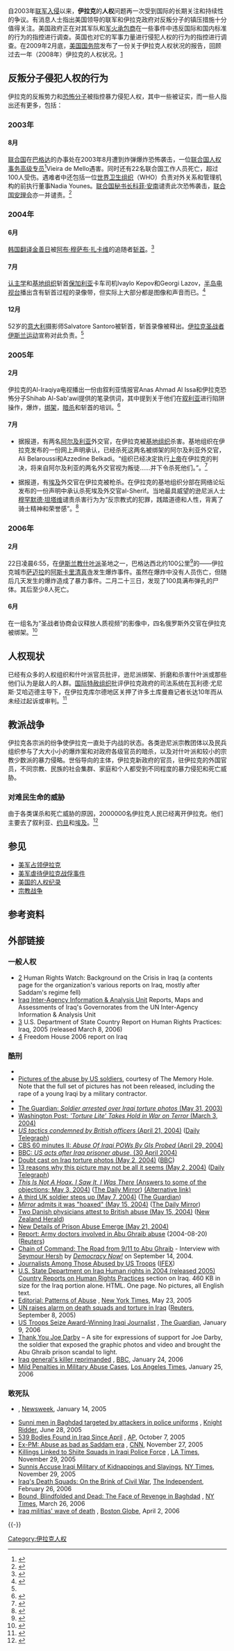 自2003年[[伊拉克战争|联军入侵]]以来，'''伊拉克'''的'''人权'''问题再一次受到国际的长期关注和持续性的争议。有消息人士指出美国领导的联军和伊拉克政府对反叛分子的镇压措施十分值得关注。美国政府正在对其军队和[[军火承包商|军火承包商]]在一些事件中违反国际和国内标准的行为的指控进行调查。英国也对它的军事力量进行侵犯人权的行为的指控进行调查。在2009年2月底，[[美国国务院|美国国务院]]发布了一份关于伊拉克人权状况的报告，回顾过去一年（2008年）伊拉克的人权状况。[http://www.state.gov/g/drl/rls/hrrpt/2008/nea/119116.htm] {{Wayback|url=http://www.state.gov/g/drl/rls/hrrpt/2008/nea/119116.htm |date=20090226175133 }}

==反叛分子侵犯人权的行为==
伊拉克的反叛势力和[[恐怖分子|恐怖分子]]被指控暴力侵犯人权，其中一些被证实，而一些人指出还有更多，包括：
===2003年===
====8月====
[[联合国|联合国]]在[[巴格达|巴格达]]的办事处在2003年8月遭到炸弹爆炸恐怖袭击，一位[[联合国人权事务高级专员|联合国人权事务高级专员]]<ref>{{Cite web |url=http://www.pbs.org/newshour/extra/features/jan-june06/iraq_6-12.html |title=NewsHour Extra: Who Are the Iraq Insurgents? - June 12, 2006 |access-date=2015-07-13 |archive-date=2013-11-05 |archive-url=https://web.archive.org/web/20131105025836/http://www.pbs.org/newshour/extra/features/jan-june06/iraq_6-12.html |dead-url=no }}</ref>Vieira de Mello遇害。同时还有22名联合国工作人员死亡，超过100人受伤。遇难者中还包括一位[[世界卫生组织|世界卫生组织]]（WHO）负责对外关系和管理机构的前执行董事Nadia Younes。[[联合国秘书长|联合国秘书长]][[科菲·安南|科菲·安南]]谴责此次恐怖袭击，[[联合国安理会|联合国安理会]]亦一并谴责。<ref>{{cite web |url=http://www.un.org/apps/news/infocusRel.asp?infocusID=82&Body=xxxxxx&Body1= |title=UN News Centre | News Focus: Dark day for UN |publisher=Un.org |accessdate=2008-10-05 |archive-date=2018-01-30 |archive-url=https://web.archive.org/web/20180130001329/http://www.un.org/apps/news/infocusRel.asp?infocusID=82&Body=xxxxxx&Body1= |dead-url=no }}</ref>
===2004年===
====6月====
[[韩国|韩国]][[翻译|翻译]][[金善日|金善日]]被[[阿布·穆萨布·扎卡维|阿布·穆萨布·扎卡维]]的追随者[[斩首|斩首]]。<ref name=autogenerated1>{{cite news |url=http://www.cbc.ca/news/background/iraq/hostages.html#killed |title=CBC News Indepth: Iraq |publisher=Cbc.ca |accessdate=2008-10-05 |archive-date=2006-08-07 |archive-url=https://web.archive.org/web/20060807115040/http://www.cbc.ca/news/background/iraq/hostages.html#killed |dead-url=no }}</ref>
====7月====
[[认主学|认主学]]和[[基地组织|基地组织]]斩首[[保加利亚|保加利亚]]卡车司机Ivaylo Kepov和Georgi Lazov，[[半岛电视台|半岛电视台]]播出含有斩首过程的录像带，但实际上大部分都是图像和声音而已。<ref>{{cite news | url=http://www.cbc.ca/world/story/2004/07/13/bulgarian_iraq040713.html | work=CBC News | title=Insurgents kill Bulgarian hostage: Al-Jazeera | date=July 14, 2004 | accessdate=2015-07-13 | archive-date=2007-04-27 | archive-url=https://web.archive.org/web/20070427212926/http://www.cbc.ca/world/story/2004/07/13/bulgarian_iraq040713.html | dead-url=no }}</ref>
====12月====
52岁的[[意大利|意大利]]摄影师Salvatore Santoro被斩首，斩首录像被释出。[[伊拉克圣战者伊斯兰运动|伊拉克圣战者伊斯兰运动]]宣称对此负责。<ref name=autogenerated1 />
===2005年===
====2月====
伊拉克的Al-Iraqiya电视播出一份由叙利亚情报官Anas Ahmad Al Issa和伊拉克恐怖分子Shihab Al-Sab'awi提供的笔录供词，其中提到关于他们在[[叙利亚|叙利亚]]进行陷阱操作，爆炸，[[绑架|绑架]]，[[暗杀|暗杀]]和斩首的培训。<ref>{{cite web |url=http://www.memritv.org/Transcript.asp?P1=571 |title=存档副本 |accessdate=2006-07-12 |archive-date=2006-10-02 |archive-url=https://web.archive.org/web/20061002085949/http://www.memritv.org/Transcript.asp?P1=571 |dead-url=no }}</ref>
====7月====

*据报道，有两名[[阿尔及利亚|阿尔及利亚]]外交官，在伊拉克被[[基地组织|基地组织]]杀害。基地组织在伊拉克发布的一份网上声明承认，已经杀死这两名被绑架的阿尔及利亚外交官，Ali Belaroussi和Azzedine Belkadi。“组织已经决定执行[[上帝|上帝]]在伊拉克的判决，将来自阿尔及利亚的两名外交官视为叛徒......并下令杀死他们。”。<ref>{{cite web |url=https://freeinternetpress.com/story.php?sid=4107 |title=Free Internet Press - Uncensored News for Real People |publisher=Freeinternetpress.com |accessdate=2008-10-05 |deadurl=yes |archiveurl=https://web.archive.org/web/20070927235252/https://freeinternetpress.com/story.php?sid=4107 |archivedate=2007-09-27 }}</ref>

*据报道，有[[埃及|埃及]]外交官在伊拉克被枪杀。在伊拉克的基地组织分部在网络论坛发布的一份声明中承认杀死埃及外交官al-Sherif。当地最具威望的逊尼派人士[[穆罕默德·坦塔维|穆罕默德·坦塔维]]谴责杀害行为为“反宗教式的犯罪，践踏道德和人性，背离了骑士精神和荣誉感”。<ref>{{cite news |url=http://news.bbc.co.uk/2/hi/middle_east/4660909.stm |title=BBC NEWS | Middle East | Captors kill Egypt envoy to Iraq |publisher=News.bbc.co.uk |date=Last Updated: |accessdate=2008-10-05 |location=London |archive-date=2016-04-14 |archive-url=https://web.archive.org/web/20160414040810/http://news.bbc.co.uk/2/hi/middle_east/4660909.stm |dead-url=no }}</ref>

===2006年===
====2月====
22日凌晨6:55，在[[伊斯兰教|伊斯兰教]][[什叶派|什叶派]]圣地之一，巴格达西北约100公里<ref>{{cite news | title=Muslim Clerics Call for an End to Iraqi Rioting | work=New York Times | url=http://www.nytimes.com/2006/02/25/international/middleeast/25iraq.html | accessdate=2006-02-24 | first=Robert F. | last=Worth | date=February 25, 2006 | archive-date=2015-11-02 | archive-url=https://web.archive.org/web/20151102175613/http://www.nytimes.com/2006/02/25/international/middleeast/25iraq.html | dead-url=no }}</ref>的——伊拉克城市[[萨迈拉|萨迈拉]]的[[阿斯卡里清真寺|阿斯卡里清真寺]]发生爆炸事件。虽然在爆炸中没有人员伤亡，但随后几天发生的爆炸造成了暴力事件。二月二十三日，发现了100具满布弹孔的尸体。其后至少8人死亡。
====6月====
在一组名为“圣战者协商会议释放人质视频”的影像中，四名俄罗斯外交官在伊拉克被绑架。<ref>{{cite news |url=http://news.bbc.co.uk/2/hi/middle_east/5118702.stm |title=BBC NEWS | Middle East | Russian diplomat deaths confirmed |publisher=News.bbc.co.uk |date=Last Updated: |accessdate=2008-10-05 |location=London |archive-date=2017-10-10 |archive-url=https://web.archive.org/web/20171010090517/http://news.bbc.co.uk/2/hi/middle_east/5118702.stm |dead-url=no }}</ref>

==人权现状==
已经有众多的人权组织和什叶派官员批评，逊尼派绑架、折磨和杀害什叶派或那些他们认为是敌人的人群。[[国际特赦组织|国际特赦组织]]批评伊拉克政府的司法系统在瓦利德·尤尼斯·艾哈迈德主导下，在伊拉克库尔德地区关押了许多土库曼裔记者长达10年而从未经过起诉或审判。<ref>{{cite web |url=http://www.amnestyusa.org/individuals-at-risk/priority-cases/iraq-walid-yunis-ahmad/page.do?id=1510042 |title=WALID YUNIS AHMAD: CHARGED AFTER 11 YEARS OF UNLAWFUL DETENTION |author= |date=March 2011 |work= |publisher=[[Amnesty_International|Amnesty International]] |accessdate=17 April 2011 |deadurl=yes |archiveurl=https://web.archive.org/web/20110429084016/http://www.amnestyusa.org/individuals-at-risk/priority-cases/iraq-walid-yunis-ahmad/page.do?id=1510042 |archivedate=2011年4月29日 }}</ref>

==教派战争==
伊拉克各宗派的纷争使伊拉克一直处于内战的状态。各类逊尼派宗教团体以及民兵组织参与了大大小小的爆炸案和对政府各级官员的暗杀，以及对什叶派和较小的宗教少数派的暴力侵略。世俗导向的主体，伊拉克新政府的官员，驻伊拉克的外国官员，不同宗教、民族的社会集群、家庭和个人都受到不同程度的暴力侵犯和死亡威胁。
===对难民生命的威胁===
由于各类谋杀和死亡威胁的原因，2000000名伊拉克人民已经离开伊拉克。他们主要去了叙利亚、[[约旦|约旦]]和[[埃及|埃及]]。<ref>{{cite news |url=http://news.bbc.co.uk/2/hi/middle_east/6286129.stm |title=BBC NEWS | Middle East | Warnings of Iraq refugee crisis |publisher=News.bbc.co.uk |date=Last Updated: |accessdate=2008-10-05 |location=London |archive-date=2017-12-01 |archive-url=https://web.archive.org/web/20171201124945/http://news.bbc.co.uk/2/hi/middle_east/6286129.stm |dead-url=no }}</ref>

==参见==
{{Portal|人权}}
* [[美军占领伊拉克|美军占领伊拉克]]
* [[美军虐待伊拉克战俘事件|美军虐待伊拉克战俘事件]]
* [[美国的人权纪录|美国的人权纪录]]
* [[宗教战争|宗教战争]]

==参考资料==
{{Reflist|colwidth=30em}}

==外部链接==

===一般人权===
* [http://hrw.org/campaigns/iraq/#Anfal] {{Wayback|url=http://hrw.org/campaigns/iraq/#Anfal |date=20200809115710 }} Human Rights Watch: Background on the Crisis in Iraq (a contents page for the organization's various reports on Iraq, mostly after Saddam's regime fell)
*[https://web.archive.org/web/20091219131236/http://www.iauiraq.org/  Iraq Inter-Agency Information & Analysis Unit] Reports, Maps and Assessments of Iraq's Governorates from the UN Inter-Agency Information & Analysis Unit
* [http://www.state.gov/g/drl/rls/hrrpt/2005/61689.htm] {{Wayback|url=http://www.state.gov/g/drl/rls/hrrpt/2005/61689.htm |date=20120113180449 }} U.S. Department of State Country Report on Human Rights Practices: Iraq, 2005 (released March 8, 2006)
* [http://www.freedomhouse.org/template.cfm?page=22&country=6983&year=2006] {{Wayback|url=http://www.freedomhouse.org/template.cfm?page=22&country=6983&year=2006 |date=20111113164537 }} Freedom House 2006 report on Iraq

===酷刑===
*{{Cite web |url=http://us.oneworld.net/section/us/latestcoverage/iraq |title=OneWorld.net's Latest Coverage on Iraq |access-date=2015-07-13 |archive-url=https://web.archive.org/web/20080202123110/http://us.oneworld.net/section/us/latestcoverage/iraq |archive-date=2008-02-02 |dead-url= }}
*[https://web.archive.org/web/20060101035721/http://www.thememoryhole.org/war/iraqis_tortured/ Pictures of the abuse by US soldiers], courtesy of The Memory Hole. Note that the full set of pictures has not been released, including the rape of a young Iraqi by a military contractor.
*{{Cite web |url=http://www.defenselink.mil/transcripts/2003/t04072003_t407genv.html |title=April 7, 2003 DOD Briefing on Geneva Convention, EPW's and War Crimes |access-date=2019-05-02 |archive-url=https://web.archive.org/web/20060130183425/http://www.defenselink.mil/transcripts/2003/t04072003_t407genv.html |archive-date=2006-01-30 |dead-url= }}
*[http://www.guardian.co.uk/uk_news/story/0,3604,967472,00.html The Guardian: ''Soldier arrested over Iraqi torture photos'' (May 31, 2003)] {{Wayback|url=http://www.guardian.co.uk/uk_news/story/0,3604,967472,00.html |date=20060205093345 }}
*[http://www.washingtonpost.com/ac2/wp-dyn/A25762-2004Mar3?language=printer Washington Post: '' 'Torture Lite' Takes Hold in War on Terror'' (March 3, 2004)] {{Wayback|url=http://www.washingtonpost.com/ac2/wp-dyn/A25762-2004Mar3?language=printer |date=20180821114603 }}
*[http://www.telegraph.co.uk/news/main.jhtml?xml=%2Fnews%2F2004%2F04%2F11%2Fwtact11.xml ''US tactics condemned by British officers'' (April 21, 2004)] {{Wayback|url=http://www.telegraph.co.uk/news/main.jhtml?xml=%2Fnews%2F2004%2F04%2F11%2Fwtact11.xml |date=20040518063537 }} ([[Daily_Telegraph|Daily Telegraph]])
*[http://www.cbsnews.com/stories/2004/04/27/60II/main614063.shtml CBS 60 minutes II: ''Abuse Of Iraqi POWs By GIs Probed'' (April 29, 2004)] {{Wayback|url=http://www.cbsnews.com/stories/2004/04/27/60II/main614063.shtml |date=20070208135011 }}
*[http://news.bbc.co.uk/2/hi/middle_east/3672117.stm BBC: ''US acts after Iraq prisoner abuse'', (30 April 2004)] {{Wayback|url=http://news.bbc.co.uk/2/hi/middle_east/3672117.stm |date=20210227211503 }}
*[http://news.bbc.co.uk/2/hi/uk_news/3677311.stm Doubt cast on Iraq torture photos (May 2, 2004)] {{Wayback|url=http://news.bbc.co.uk/2/hi/uk_news/3677311.stm |date=20210315171011 }} ([[BBC|BBC]])
*[http://www.telegraph.co.uk/news/worldnews/northamerica/usa/1460886/13-reasons-why-this-picture-may-not-be-all-it-seems.html 13 reasons why this picture may not be all it seems (May 2, 2004)] {{Wayback|url=http://www.telegraph.co.uk/news/worldnews/northamerica/usa/1460886/13-reasons-why-this-picture-may-not-be-all-it-seems.html |date=20191003145824 }} ([[Daily_Telegraph|Daily Telegraph]])
*[http://www.mirror.co.uk/news/allnews/tm_objectid=14205311&method=full&siteid=50143&headline=this-is-not-a-hoax--i-saw-it--i-was-there-name_page.html ''This Is Not A Hoax. I Saw It, I Was There'' (Answers to some of the objections; May 3, 2004)] {{Wayback|url=http://www.mirror.co.uk/news/allnews/tm_objectid%3D14205311%26method%3Dfull%26siteid%3D50143%26headline%3Dthis-is-not-a-hoax--i-saw-it--i-was-there-name_page.html |date=20051227164500 }} ([[The_Daily_Mirror|The Daily Mirror]]) [https://web.archive.org/web/20080604004728/http://www.libertyforum.org/showflat.php?Number=1454540 (Alternative link)]
*[http://www.guardian.co.uk/Iraq/Story/0,2763,1211509,00.html A third UK soldier steps up (May 7, 2004)] {{Wayback|url=http://www.guardian.co.uk/Iraq/Story/0,2763,1211509,00.html |date=20080522105752 }} ([[The_Guardian|The Guardian]])
*[http://www.mirror.co.uk/news/allnews/tm_objectid=14243092&method=full&siteid=50143&headline=we-were-hoaxed--we-ve-admitted-our-mistake---now-what-about-all-yours--name_page.html ''Mirror'' admits it was "hoaxed" (May 15, 2004)] {{Wayback|url=http://www.mirror.co.uk/news/allnews/tm_objectid%3D14243092%26method%3Dfull%26siteid%3D50143%26headline%3Dwe-were-hoaxed--we-ve-admitted-our-mistake---now-what-about-all-yours--name_page.html |date=20060409081013 }} ([[The_Daily_Mirror|The Daily Mirror]])
*[http://www.nzherald.co.nz/storydisplay.cfm?storyID=3566592&thesection=news&thesubsection=world Two Danish physicians attest to British abuse (May 15, 2004)] {{Wayback|url=http://www.nzherald.co.nz/storydisplay.cfm?storyID=3566592&thesection=news&thesubsection=world |date=20041023085431 }} ([[New_Zealand_Herald|New Zealand Herald]])
*[http://www.washingtonpost.com/ac2/wp-dyn/A43783-2004May20?language=printer New Details of Prison Abuse Emerge (May 21, 2004)] {{Wayback|url=http://www.washingtonpost.com/ac2/wp-dyn/A43783-2004May20?language=printer |date=20110514000853 }}
*[https://web.archive.org/web/20130801090503/http://bgnewsnet.com/story.php?lang=en&sid=7075&PHPSESSID=a7e8706d99af0af80b5783bb6ab2e893 Report: Army doctors involved in Abu Ghraib abuse] (2004-08-20) ([[Reuters|Reuters]])
*[https://web.archive.org/web/20071115051120/http://www.democracynow.org/article.pl?sid=04%2F09%2F14%2F1351212 Chain of Command: The Road from 9/11 to Abu Ghraib] - Interview with [[Seymour_Hersh|Seymour Hersh]] by ''[[Democracy_Now!|Democracy Now!]]'' on September 14, 2004.
*[https://web.archive.org/web/20061002140043/http://www.ifex.org/en/content/view/full/59038/ Journalists Among Those Abused by US Troops] ([[International_Freedom_of_Expression_Exchange|IFEX]])
*[http://www.state.gov/g/drl/rls/hrrpt/2004/41722.htm U.S. State Department on Iraq Human rights in 2004 (released 2005)] {{Wayback|url=http://www.state.gov/g/drl/rls/hrrpt/2004/41722.htm |date=20120113180117 }} [[Country_Reports_on_Human_Rights_Practices|Country Reports on Human Rights Practices]] section on Iraq. 460 KB in size for the Iraq portion alone. HTML. One page. No pictures, all English text.
* [http://www.nytimes.com/2005/05/23/opinion/23mon1.html?ex=1270785600&en=37bef79604f97228&ei=5090&partner=rssuserland Editorial: Patterns of Abuse] {{Wayback|url=http://www.nytimes.com/2005/05/23/opinion/23mon1.html?ex=1270785600&en=37bef79604f97228&ei=5090&partner=rssuserland |date=20130531005245 }}, [[New_York_Times|New York Times]], May 23, 2005
* [http://www.alertnet.org/thenews/newsdesk/KHA849841.htm UN raises alarm on death squads and torture in Iraq] {{Wayback|url=http://www.alertnet.org/thenews/newsdesk/KHA849841.htm |date=20051023145620 }} ([[Reuters|Reuters]], September 8, 2005)
* [http://www.guardian.co.uk/frontpage/story/0,,1682246,00.html US Troops Seize Award-Winning Iraqi Journalist] {{Wayback|url=http://www.guardian.co.uk/frontpage/story/0,,1682246,00.html |date=20070709121240 }}, [[The_Guardian|The Guardian]], January 9, 2006
* [https://web.archive.org/web/20080820050215/http://www.thanksjoedarby.com/ Thank You Joe Darby] – A site for expressions of support for Joe Darby, the soldier that exposed the graphic photos and video and brought the Abu Ghraib prison scandal to light.
* [http://news.bbc.co.uk/2/hi/middle_east/4642596.stm Iraq general's killer reprimanded] {{Wayback|url=http://news.bbc.co.uk/2/hi/middle_east/4642596.stm |date=20210223225349 }}, [[BBC|BBC]], January 24, 2006
* [http://www.latimes.com/news/nationworld/nation/la-na-abuse25jan25,0,4530365.story?coll=la-headlines-nation Mild Penalties in Military Abuse Cases], [[Los_Angeles_Times|Los Angeles Times]], January 25, 2006

===敢死队===
*{{Cite web |url=http://www.msnbc.msn.com/id/6802629/site/newsweek/ |title=‘The Salvador Option’ |access-date=2015-07-13 |archive-url=https://web.archive.org/web/20050114040831/http://www.msnbc.msn.com/id/6802629/site/newsweek/ |archive-date=2005-01-14 |dead-url= }}, [[Newsweek|Newsweek]], January 14, 2005
*[http://www.realcities.com/mld/krwashington/news/special_packages/iraq/13890272.htm Sunni men in Baghdad targeted by attackers in police uniforms] {{Wayback|url=http://www.realcities.com/mld/krwashington/news/special_packages/iraq/13890272.htm |date=20210126105301 }}, [[Knight_Ridder|Knight Ridder]], June 28, 2005
*[http://www.chinadaily.com.cn/english/doc/2005-10/08/content_483184.htm 539 Bodies Found in Iraq Since April] {{Wayback|url=http://www.chinadaily.com.cn/english/doc/2005-10/08/content_483184.htm |date=20200910190429 }}, [[Associated_Press|AP]], October 7, 2005
*[http://www.cnn.com/2005/WORLD/meast/11/27/iraq.allawi/index.html Ex-PM: Abuse as bad as Saddam era] {{Wayback|url=http://www.cnn.com/2005/WORLD/meast/11/27/iraq.allawi/index.html |date=20190721162013 }}, [[CNN|CNN]], November 27, 2005
*[http://www.latimes.com/news/nationworld/world/la-fg-death29nov29,0,3364549,full.story?coll=la-home-headlines Killings Linked to Shiite Squads in Iraqi Police Force] {{Wayback|url=http://www.latimes.com/news/nationworld/world/la-fg-death29nov29,0,3364549,full.story?coll=la-home-headlines |date=20060214024938 }}, [[LA_Times|LA Times]], November 29, 2005
*[https://web.archive.org/web/20060418132739/http://www.commondreams.org/headlines05/1129-08.htm Sunnis Accuse Iraqi Military of Kidnappings and Slayings], [[NY_Times|NY Times]], November 29, 2005
*[https://web.archive.org/web/20060516215057/http://www.commondreams.org/headlines06/0226-01.htm Iraq's Death Squads: On the Brink of Civil War], [[The_Independent|The Independent]], February 26, 2006
*[http://www.nytimes.com/2006/03/26/international/middleeast/26bodies.html?ex=1301029200&en=dd87edf07e0bbc1c&ei=5090&partner=rssuserland&emc=rss Bound, Blindfolded and Dead: The Face of Revenge in Baghdad] {{Wayback|url=http://www.nytimes.com/2006/03/26/international/middleeast/26bodies.html?ex=1301029200&en=dd87edf07e0bbc1c&ei=5090&partner=rssuserland&emc=rss |date=20160107082223 }}, [[NY_Times|NY Times]], March 26, 2006
*[http://www.boston.com/news/world/articles/2006/04/02/iraq_militias_wave_of_death/ Iraq militias' wave of death] {{Wayback|url=http://www.boston.com/news/world/articles/2006/04/02/iraq_militias_wave_of_death/ |date=20060420233230 }}, [[Boston_Globe|Boston Globe]], April 2, 2006
{{-}}

{{亞洲題目|人權}}

[[Category:伊拉克人权|Category:伊拉克人权]]